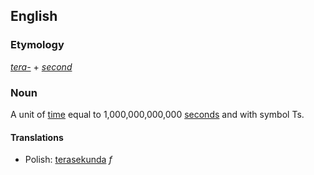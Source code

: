 ==English==
===Etymology===
''[[tera-]]'' + ''[[second]]''

===Noun===
A unit of [[time]] equal to 1,000,000,000,000 [[second]]s and with symbol Ts.

====Translations====
*Polish: [[terasekunda]] ''f''